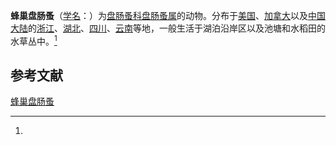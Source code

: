 {{Speciesbox
| name = 蜂巢盘肠蚤
| status = 
| status_system = 
| image = 
| genus = Chydorus
| species = faviformis
| authority = (Birge, 1893)<ref name='id12408'>{{cite web| url =http://www.bioinfo.cn/db05/BjdwSpecies.php?action=view&id=12408| title =蜂巢盘肠蚤| work =《中国动物物种编目数据库》| publisher =中国科学院微生物研究所| author =中国科学院动物研究所| accessdate =2009-04-28| deadurl =yes| archiveurl =https://web.archive.org/web/20160305061852/http://www.bioinfo.cn/db05/BjdwSpecies.php?action=view&id=12408| archivedate =2016-03-05| df =}}</ref>
}}

'''蜂巢盘肠蚤'''（[[学名|学名]]：{{lang|la|''Chydorus faviformis''}}）为[[盘肠蚤科|盘肠蚤科]][[盘肠蚤属|盘肠蚤属]]的动物。分布于[[美国|美国]]、[[加拿大|加拿大]]以及[[中国大陆|中国大陆]]的[[浙江|浙江]]、[[湖北|湖北]]、[[四川|四川]]、[[云南|云南]]等地，一般生活于湖泊沿岸区以及池塘和水稻田的水草丛中。<ref name='id12408'/>

== 参考文献 ==
{{reflist}}

{{Wikispecies|Chydorus faviformis}}
{{Taxonbar|from=Q4547586}}

[[Category:盘肠蚤属|蜂巢盘肠蚤]]


{{节肢动物小作品}}